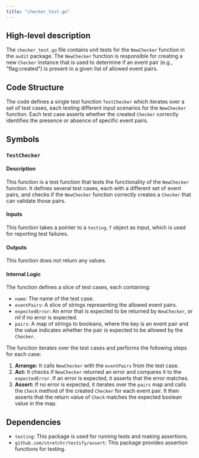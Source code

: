 ```yaml
---
title: "checker_test.go"
---
```


## High-level description
The `checker_test.go` file contains unit tests for the `NewChecker` function in the `audit` package. The `NewChecker` function is responsible for creating a new `Checker` instance that is used to determine if an event pair (e.g., "flag:created") is present in a given list of allowed event pairs.

## Code Structure
The code defines a single test function `TestChecker` which iterates over a set of test cases, each testing different input scenarios for the `NewChecker` function. Each test case asserts whether the created `Checker` correctly identifies the presence or absence of specific event pairs.

## Symbols
### `TestChecker`
#### Description
This function is a test function that tests the functionality of the `NewChecker` function. It defines several test cases, each with a different set of event pairs, and checks if the `NewChecker` function correctly creates a `Checker` that can validate those pairs.

#### Inputs
This function takes a pointer to a `testing.T` object as input, which is used for reporting test failures.

#### Outputs
This function does not return any values.

#### Internal Logic
The function defines a slice of test cases, each containing:
* `name`: The name of the test case.
* `eventPairs`: A slice of strings representing the allowed event pairs.
* `expectedError`: An error that is expected to be returned by `NewChecker`, or nil if no error is expected.
* `pairs`: A map of strings to booleans, where the key is an event pair and the value indicates whether the pair is expected to be allowed by the `Checker`.

The function iterates over the test cases and performs the following steps for each case:
1. **Arrange:** It calls `NewChecker` with the `eventPairs` from the test case.
2. **Act:** It checks if `NewChecker` returned an error and compares it to the `expectedError`. If an error is expected, it asserts that the error matches.
3. **Assert:** If no error is expected, it iterates over the `pairs` map and calls the `Check` method of the created `Checker` for each event pair. It then asserts that the return value of `Check` matches the expected boolean value in the map.

## Dependencies
* `testing`: This package is used for running tests and making assertions.
* `github.com/stretchr/testify/assert`: This package provides assertion functions for testing.
